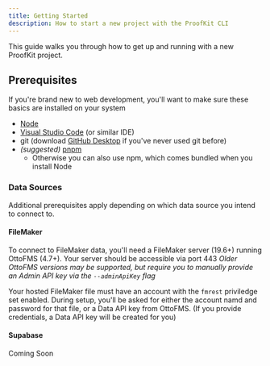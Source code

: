 ```yaml
---
title: Getting Started
description: How to start a new project with the ProofKit CLI
---
```



This guide walks you through how to get up and running with a new ProofKit project.

## Prerequisites

If you're brand new to web development, you'll want to make sure these basics are installed on your system

- [Node](https://nodejs.org/en)
- [Visual Studio Code](https://code.visualstudio.com/download) (or similar IDE)
- git (download [GitHub Desktop](https://github.com/apps/desktop) if you've never used git before)
- _(suggested)_ [pnpm](https://pnpm.io/installation)
  - Otherwise you can also use npm, which comes bundled when you install Node

### Data Sources

Additional prerequisites apply depending on which data source you intend to connect to.

#### FileMaker

To connect to FileMaker data, you'll need a FileMaker server (19.6+) running OttoFMS (4.7+). Your server should be accessible via port 443
_Older OttoFMS versions may be supported, but require you to manually provide an Admin API key via the `--adminApiKey` flag_

Your hosted FileMaker file must have an account with the `fmrest` priviledge set enabled. During setup, you'll be asked for either the account namd and password for that file, or a Data API key from OttoFMS. (If you provide credentials, a Data API key will be created for you)

#### Supabase

Coming Soon

